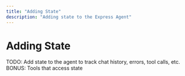 ```yaml
---
title: "Adding State"
description: "Adding state to the Express Agent"
---
```


# Adding State

TODO: Add state to the agent to track chat history, errors, tool calls, etc.
BONUS: Tools that access state
